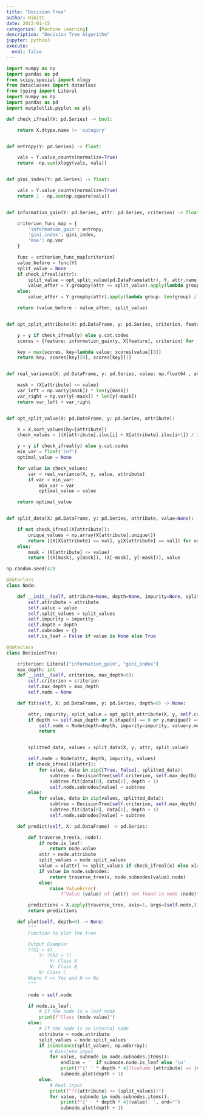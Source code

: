```yaml
---
title: "Decision Tree"
author: Nimitt
date: 2023-01-15
categories: [Machine Learning]
description: "Decision Tree Algorithm"
jupyter: python3
execute:
  eval: false  
---
```


```python
import numpy as np
import pandas as pd
from scipy.special import xlogy
from dataclasses import dataclass
from typing import Literal
import numpy as np
import pandas as pd
import matplotlib.pyplot as plt
```

```python
def check_ifreal(X: pd.Series) -> bool:

    return X.dtype.name != 'category'


def entropy(Y: pd.Series) -> float:

    vals = Y.value_counts(normalize=True)
    return -np.sum(xlogy(vals, vals))


def gini_index(Y: pd.Series) -> float:

    vals = Y.value_counts(normalize=True)
    return 1 - np.sum(np.square(vals))


def information_gain(Y: pd.Series, attr: pd.Series, criterion) -> float:

    criterion_func_map = {
        'information_gain': entropy,
        'gini_index': gini_index,
        'mse': np.var
    }

    func = criterion_func_map[criterion]
    value_before = func(Y)
    split_value = None
    if check_ifreal(attr):
        split_value = opt_split_value(pd.DataFrame(attr), Y, attr.name)
        value_after = Y.groupby(attr <= split_value).apply(lambda group: len(group) / len(Y) * func(group)).sum()
    else:
        value_after = Y.groupby(attr).apply(lambda group: len(group) / len(Y) * func(group)).sum()

    return (value_before - value_after, split_value)


def opt_split_attribute(X: pd.DataFrame, y: pd.Series, criterion, features: pd.Series):

    y = y if check_ifreal(y) else y.cat.codes
    scores = {feature: information_gain(y, X[feature], criterion) for feature in features}

    key = max(scores, key=lambda value: scores[value][0])
    return key, scores[key][0], scores[key][1]


def real_variance(X: pd.DataFrame, y: pd.Series, value: np.float64 , attribute):

    mask = (X[attribute] <= value)
    var_left = np.var(y[mask]) * len(y[mask])
    var_right = np.var(y[~mask]) * len(y[~mask])
    return var_left + var_right


def opt_split_value(X: pd.DataFrame, y: pd.Series, attribute):

    X = X.sort_values(by=[attribute])
    check_values = [(X[attribute].iloc[i] + X[attribute].iloc[i+1]) / 2 for i in range(X.shape[0]-1)]

    y = y if check_ifreal(y) else y.cat.codes
    min_var = float('inf')
    optimal_value = None

    for value in check_values:
        var = real_variance(X, y, value, attribute)
        if var < min_var:
            min_var = var
            optimal_value = value

    return optimal_value


def split_data(X: pd.DataFrame, y: pd.Series, attribute, value=None):

    if not check_ifreal(X[attribute]):
        unique_values = np.array(X[attribute].unique())
        return [(X[X[attribute] == val], y[X[attribute] == val]) for val in unique_values], unique_values
    else:
        mask = (X[attribute] <= value)
        return [(X[mask], y[mask]), (X[~mask], y[~mask])], value
```

```python
np.random.seed(42)

@dataclass
class Node:

    def __init__(self, attribute=None, depth=None, impurity=None, split_values=None, value=None):
        self.attribute = attribute
        self.value = value
        self.split_values = split_values
        self.impurity = impurity
        self.depth = depth
        self.subnodes = {}
        self.is_leaf = False if value is None else True

@dataclass
class DecisionTree:

    criterion: Literal["information_gain", "gini_index"]
    max_depth: int  
    def __init__(self, criterion, max_depth=5):
        self.criterion = criterion
        self.max_depth = max_depth
        self.node = None

    def fit(self, X: pd.DataFrame, y: pd.Series, depth=0) -> None:

        attr, impurity, split_value = opt_split_attribute(X, y, self.criterion, X.columns.tolist())
        if depth >= self.max_depth or X.shape[0] == 0 or y.nunique() == 1:
            self.node = Node(depth=depth, impurity=impurity, value=y.median() if check_ifreal(y) else y.mode()[0])
            return


        splitted_data, values = split_data(X, y, attr, split_value)

        self.node = Node(attr, depth, impurity, values)
        if check_ifreal(X[attr]):
            for value, data in zip([True, False], splitted_data):
                subtree = DecisionTree(self.criterion, self.max_depth)
                subtree.fit(data[0], data[1], depth + 1)
                self.node.subnodes[value] = subtree
        else:
            for value, data in zip(values, splitted_data):
                subtree = DecisionTree(self.criterion, self.max_depth)
                subtree.fit(data[0], data[1], depth + 1)
                self.node.subnodes[value] = subtree

    def predict(self, X: pd.DataFrame) -> pd.Series:

        def traverse_tree(x, node):
            if node.is_leaf:
                return node.value
            attr = node.attribute
            split_values = node.split_values
            value = x[attr] <= split_values if check_ifreal(x) else x[attr]
            if value in node.subnodes:
                return traverse_tree(x, node.subnodes[value].node)
            else:
                raise ValueError(
                    f"Value {value} of {attr} not found in node {node}")

        predictions = X.apply(traverse_tree, axis=1, args=(self.node,))
        return predictions

    def plot(self, depth=0) -> None:
        """
        Function to plot the tree

        Output Example:
        ?(X1 > 4)
            Y: ?(X2 > 7)
                Y: Class A
                N: Class B
            N: Class C
        Where Y => Yes and N => No
        """

        node = self.node

        if node.is_leaf:
            # If the node is a leaf node
            print(f"Class {node.value}")
        else:
            # If the node is an internal node
            attribute = node.attribute
            split_values = node.split_values
            if isinstance(split_values, np.ndarray):
                # Discrete input
                for value, subnode in node.subnodes.items():
                    endline = '' if subnode.node.is_leaf else '\n'
                    print(f"{' ' * depth * 4}?(column {attribute} == {value}): ", end=endline)
                    subnode.plot(depth + 1)
            else:
                # Real input
                print(f"?({attribute} <= {split_values})")
                for value, subnode in node.subnodes.items():
                    print(f"{' ' * depth * 4}{value}: ", end="")
                    subnode.plot(depth + 1)
```

